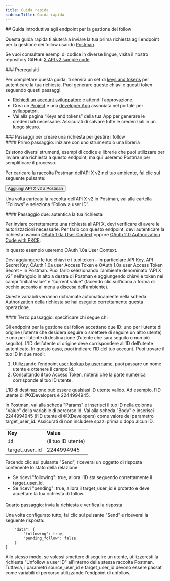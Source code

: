 ```yaml
---
title: Guida rapida
sidebarTitle: Guida rapida
---
```



<div id="getting-started-with-the-manage-follows-endpoints">
  ## Guida introduttiva agli endpoint per la gestione dei follow
</div>

Questa guida rapida ti aiuterà a inviare la tua prima richiesta agli endpoint per la gestione dei follow usando [Postman](/it/tutorials/postman-getting-started).

Se vuoi consultare esempi di codice in diverse lingue, visita il nostro repository GitHub [X API v2 sample code](https://github.com/xdevplatform/Twitter-API-v2-sample-code).

<Note>
  ### Prerequisiti

  Per completare questa guida, ti servirà un set di [keys and tokens](/it/resources/fundamentals/authentication) per autenticare la tua richiesta. Puoi generare queste chiavi e questi token seguendo questi passaggi:

  - [Richiedi un account sviluppatore](https://developer.x.com/en/apply-for-access) e attendi l’approvazione.
  - Crea un [Project](/it/resources/fundamentals/projects) e una [developer App](/it/resources/fundamentals/developer-apps) associata nel portale per sviluppatori.
  - Vai alla pagina “Keys and tokens” della tua App per generare le credenziali necessarie. Assicurati di salvare tutte le credenziali in un luogo sicuro.
</Note>

<div id="steps-to-build-a-manage-follows-request">
  ### Passaggi per creare una richiesta per gestire i follow
</div>

<div id="step-one-start-with-a-tool-or-library">
  #### Primo passaggio: iniziare con uno strumento o una libreria
</div>

Esistono diversi strumenti, esempi di codice e librerie che puoi utilizzare per inviare una richiesta a questo endpoint, ma qui useremo Postman per semplificare il processo.

Per caricare la raccolta Postman dell’API X v2 nel tuo ambiente, fai clic sul seguente pulsante:

<Button href="https://app.getpostman.com/run-collection/9956214-784efcda-ed4c-4491-a4c0-a26470a67400">
  Aggiungi API X v2 a Postman
</Button>

Una volta caricata la raccolta dell’API X v2 in Postman, vai alla cartella “Follows” e seleziona “Follow a user ID”.
 

<div id="step-two-authenticate-your-request">
  #### Passaggio due: autentica la tua richiesta
</div>

Per inviare correttamente una richiesta all’API X, devi verificare di avere le autorizzazioni necessarie. Per farlo con questo endpoint, devi autenticare la richiesta usando [OAuth 1.0a User Context](/it/resources/fundamentals/authentication) oppure [OAuth 2.0 Authorization Code with PKCE](it/resources/fundamentals/authentication#oauth-2-0-authorization-code-flow-with-pkce-2).

In questo esempio useremo OAuth 1.0a User Context.

Devi aggiungere le tue chiavi e i tuoi token – in particolare API Key, API Secret Key, OAuth 1.0a user Access Token e OAuth 1.0a user Access Token Secret – in Postman. Puoi farlo selezionando l’ambiente denominato “API X v2” nell’angolo in alto a destra di Postman e aggiungendo chiavi e token nei campi “initial value” e “current value” (facendo clic sull’icona a forma di occhio accanto al menu a discesa dell’ambiente).

Queste variabili verranno richiamate automaticamente nella scheda Authorization della richiesta se hai eseguito correttamente questa operazione.
 

<div id="step-three-specify-who-is-going-to-follow-whom">
  #### Terzo passaggio: specificare chi segue chi
</div>

Gli endpoint per la gestione dei follow accettano due ID: uno per l’utente di origine (l’utente che desidera seguire o smettere di seguire un altro utente) e uno per l’utente di destinazione (l’utente che sarà seguito o non più seguito). L’ID dell’utente di origine deve corrispondere all’ID dell’utente autenticato. In questo caso, puoi indicare l’ID del tuo account. Puoi trovare il tuo ID in due modi:

1. Utilizzando l’endpoint [user lookup by username](/it/x-api/users/user-lookup-by-id), puoi passare un nome utente e ottenere il campo id.
2. Consultando il tuo Access Token, noterai che la parte numerica corrisponde al tuo ID utente.

L’ID di destinazione può essere qualsiasi ID utente valido. Ad esempio, l’ID utente di @XDevelopers è 2244994945.

In Postman, vai alla scheda "Params" e inserisci il tuo ID nella colonna "Value" della variabile di percorso id. Vai alla scheda "Body" e inserisci 2244994945 (l’ID utente di @XDevelopers) come valore del parametro target\_user\_id. Assicurati di non includere spazi prima o dopo alcun ID.

|     |     |
| :--- | :--- |
| **Key** | **Value** |
| `id` | (il tuo ID utente) |
| target\_user\_id | 2244994945 |

Facendo clic sul pulsante "Send", riceverai un oggetto di risposta contenente lo stato della relazione:

- Se ricevi "following": true, allora l’ID sta seguendo correttamente il target\_user\_id.
- Se ricevi "pending": true, allora il target\_user\_id è protetto e deve accettare la tua richiesta di follow.

####

Quarto passaggio: invia la richiesta e verifica la risposta

Una volta configurato tutto, fai clic sul pulsante "Send" e riceverai la seguente risposta:

```{
    "data": {
        "following": true,
        "pending_follow": false
    }
}
```

Allo stesso modo, se volessi smettere di seguire un utente, utilizzeresti la richiesta "Unfollow a user ID" all'interno della stessa raccolta Postman. Tuttavia, i parametri source\_user\_id e target\_user\_id devono essere passati come variabili di percorso utilizzando l'endpoint di unfollow. 